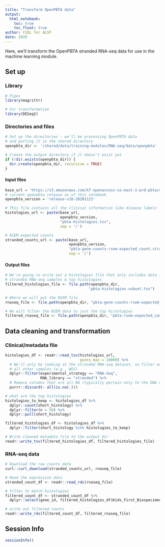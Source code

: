 ```yaml
---
title: "Transform OpenPBTA data"
output: 
  html_notebook:
    toc: true
    toc_float: true
author: CCDL for ALSF
date: 2020
---
```


Here, we'll transform the OpenPBTA stranded RNA-seq data for use in the machine learning module.

## Set up

### Library

```r
# Pipes
library(magrittr)

# For transformation
library(DESeq2)
```

### Directories and files

```r
# Set up the directories - we'll be processing OpenPBTA data 
# and putting it in the shared directory
openpbta_dir <- '/shared/data/training-modules/RNA-seq/data/openpbta'

# Create the output directory if it doesn't exist yet 
if (!dir.exists(openpbta_dir)) {
  dir.create(openpbta_dir, recursive = TRUE)
}
```

#### Input files

```r

base_url = 'https://s3.amazonaws.com/kf-openaccess-us-east-1-prd-pbta/data'
# current openpbta release as of this notebook
openpbta_version = 'release-v18-20201123'

# This file contains all the clinical information like disease labels
histologies_url <- paste(base_url, 
                         openpbta_version, 
                         "pbta-histologies.tsv",
                         sep = '/')

# RSEM expected counts
stranded_counts_url <- paste(base_url, 
                             openpbta_version, 
                             "pbta-gene-counts-rsem-expected_count.stranded.rds",
                             sep = '/')
```

#### Output files

```r
# We're going to write out a histologies file that only includes data for the
# stranded RNA-seq samples & top histologies
filtered_histologies_file <- file.path(openpbta_dir, 
                                      "pbta-histologies-subset.tsv")

# Where we will put the RSEM file
rnaseq_file <- file.path(openpbta_dir, "pbta-gene-counts-rsem-expected_count.stranded.rds")

# We will filter the RSEM data to just the top histologies
filtered_rnaseq_file <- file.path(openpbta_dir, "pbta-rsem-expected_count-subset.rds")

```

## Data cleaning and transformation

### Clinical/metadata file

```r
histologies_df <- readr::read_tsv(histologies_url,
                                  guess_max = 10000) %>%
  # We'll only be looking at the stranded RNA-seq dataset, so filter out
  # all other samples (e.g., WGS)
  dplyr::filter(experimental_strategy == "RNA-Seq",
                RNA_library == "stranded") %>%
  # Remove columns that are all NA (typically pertain only to the DNA data)
  purrr::discard(~ all(is.na(.)))

# what are the top histologies
histologies_to_keep <- histologies_df %>%
  dplyr::count(short_histology) %>%
  dplyr::filter(n > 50) %>%
  dplyr::pull(short_histology)

filtered_histologies_df <- histologies_df %>%
  dplyr::filter(short_histology %in% histologies_to_keep)

# Write cleaned metadata file to the output dir
readr::write_tsv(filtered_histologies_df, filtered_histologies_file)
```

### RNA-seq data

```r
# Download the raw counts data
curl::curl_download(stranded_counts_url, rnaseq_file)

# Read the expression data
stranded_count_df <- readr::read_rds(rnaseq_file)
```

```r
# filter to match histologies
filtered_count_df <- stranded_count_df %>%
  dplyr::select(gene_id, filtered_histologies_df$Kids_First_Biospecimen_ID)

# write out filtered counts
readr::write_rds(filtered_count_df, filtered_rnaseq_file)
```

## Session Info

```r
sessionInfo()
```

